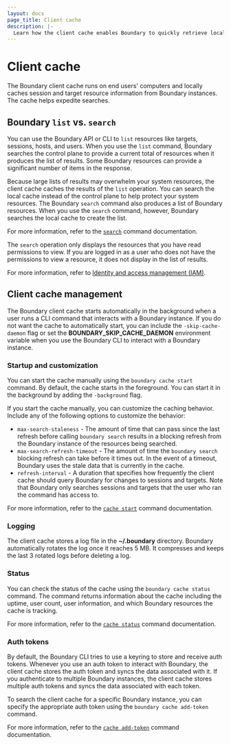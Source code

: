 ```yaml
---
layout: docs
page_title: Client cache
description: |-
  Learn how the client cache enables Boundary to quickly retrieve local information about session and target resources.
---
```


# Client cache

The Boundary client cache runs on end users' computers and locally caches session and target resource information from Boundary instances.
The cache helps expedite searches.

## Boundary `list` vs. `search`

You can use the Boundary API or CLI to `list` resources like targets, sessions, hosts, and users.
When you use the `list` command, Boundary searches the control plane to provide a current total of resources when it produces the list of results.
Some Boundary resources can provide a significant number of items in the response.

Because large lists of results may overwhelm your system resources, the client cache caches the results of the `list` operation.
You can search the local cache instead of the control plane to help protect your system resources.
The Boundary `search` command also produces a list of Boundary resources.
When you use the `search` command, however, Boundary searches the local cache to create the list.

For more information, refer to the [`search`](/boundary/docs/commands/search) command documentation.

<Note>

The `search` operation only displays the resources that you have read permissions to view.
If you are logged in as a user who does not have the permissions to view a resource, it does not display in the list of results.

For more information, refer to [Identity and access management (IAM)](/boundary/docs/concepts/iam).

</Note>

## Client cache management

The Boundary client cache starts automatically in the background when a user runs a CLI command that interacts with a Boundary instance.
If you do not want the cache to automatically start, you can include the `-skip-cache-daemon` flag or set the **BOUNDARY_SKIP_CACHE_DAEMON** environment variable when you use the Boundary CLI to interact with a Boundary instance.

### Startup and customization

You can start the cache manually using the `boundary cache start` command.
By default, the cache starts in the foreground.
You can start it in the background by adding the `-background` flag.

If you start the cache manually, you can customize the caching behavior.
Include any of the following options to customize the behavior:

- `max-search-staleness` - The amount of time that can pass since the last refresh before calling `boundary search` results in a blocking refresh from the Boundary instance of the resources being searched.
- `max-search-refresh-timeout` - The amount of time the `boundary search` blocking refresh can take before it times out.
In the event of a timeout, Boundary uses the stale data that is currently in the cache.
- `refresh-interval` - A duration that specifies how frequently the client cache should query Boundary for changes to sessions and targets.
Note that Boundary only searches sessions and targets that the user who ran the command has access to.

For more information, refer to the [`cache start`](/boundary/docs/commands/cache/start) command documentation.

### Logging

The client cache stores a log file in the **~/.boundary** directory.
Boundary automatically rotates the log once it reaches 5 MB.
It compresses and keeps the last 3 rotated logs before deleting a log.

### Status

You can check the status of the cache using the `boundary cache status` command.
The command returns information about the cache including the uptime, user count, user information, and which Boundary resources the cache is tracking.

For more information, refer to the [`cache status`](/boundary/docs/commands/cache/status) command documentation.


### Auth tokens

By default, the Boundary CLI tries to use a keyring to store and receive auth tokens.
Whenever you use an auth token to interact with Boundary, the client cache stores the auth token and syncs the data associated with it.
If you authenticate to multiple Boundary instances, the client cache stores multiple auth tokens and syncs the data associated with each token.

To search the client cache for a specific Boundary instance, you can specify the appropriate auth token using the `boundary cache add-token` command.

For more information, refer to the [`cache add-token`](/boundary/docs/commands/cache/add-token) command documentation.
